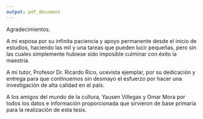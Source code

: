 ---
output: pdf_document
---


Agradecimientos.

A mi esposa por su infinita paciencia y apoyo permanente desde el inicio de estudios, haciendo las mil y una tareas que pueden lucir pequeñas, pero sin las cuales simplemente hubiese sido imposible culminar con éxito la maestría.

A mi tutor, Profesor Dr. Ricardo Rico, ucevista ejemplar, por su dedicación y entrega para que continuemos sin desmayo el esfuerzo por hacer una investigación de alta calidad en el país. 

A los amigos del mundo de la cultura, Yausen Villegas y Omar Mora por todos los datos e información proporcionada que sirvieron de base primaria para la realización de esta tesis.  
